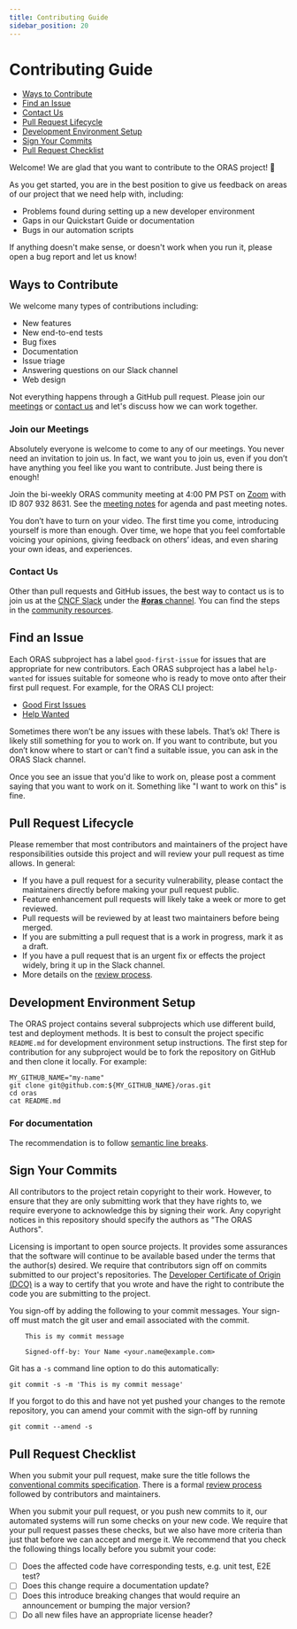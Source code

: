 ```yaml
---
title: Contributing Guide
sidebar_position: 20
---
```


# Contributing Guide

* [Ways to Contribute](#ways-to-contribute)
* [Find an Issue](#find-an-issue)
* [Contact Us](#contact-us)
* [Pull Request Lifecycle](#pull-request-lifecycle)
* [Development Environment Setup](#development-environment-setup)
* [Sign Your Commits](#sign-your-commits)
* [Pull Request Checklist](#pull-request-checklist)

Welcome! We are glad that you want to contribute to the ORAS project! 💖

As you get started, you are in the best position to give us feedback on areas of
our project that we need help with, including:

* Problems found during setting up a new developer environment
* Gaps in our Quickstart Guide or documentation
* Bugs in our automation scripts

If anything doesn't make sense, or doesn't work when you run it, please open a
bug report and let us know!

## Ways to Contribute

We welcome many types of contributions including:

* New features
* New end-to-end tests
* Bug fixes
* Documentation
* Issue triage
* Answering questions on our Slack channel
* Web design

Not everything happens through a GitHub pull request. Please join our
[meetings](#join-our-meetings) or [contact us](#contact-us) and let's discuss
how we can work together.

### Join our Meetings

Absolutely everyone is welcome to come to any of our meetings. You never need an
invitation to join us. In fact, we want you to join us, even if you don’t have
anything you feel like you want to contribute. Just being there is enough!

Join the bi-weekly ORAS community meeting at 4:00 PM PST on [Zoom][zoom] with ID
807 932 8631. See the [meeting notes][meeting-notes] for agenda and past
meeting notes.

You don’t have to turn on your video. The first time you come, introducing
yourself is more than enough. Over time, we hope that you feel comfortable
voicing your opinions, giving feedback on others’ ideas, and even sharing your
own ideas, and experiences.

### Contact Us

Other than pull requests and GitHub issues, the best way to contact us is to
join us at the [CNCF Slack][cncf-slack] under the [**#oras** channel][slack].
You can find the steps in the
[community resources](/community/community_resources/#joining-the-slack-channel).

## Find an Issue

Each ORAS subproject has a label `good-first-issue` for issues that are
appropriate for new contributors. Each ORAS subproject has a label `help-wanted`
for issues suitable for someone who is ready to move onto after their first pull
request. For example, for the ORAS CLI project:

* [Good First Issues][good-first-issue]
* [Help Wanted][help-wanted-label]

Sometimes there won’t be any issues with these labels. That’s ok! There is
likely still something for you to work on. If you want to contribute, but you
don’t know where to start or can't find a suitable issue, you can ask in the
ORAS Slack channel.

Once you see an issue that you'd like to work on, please post a comment saying
that you want to work on it. Something like "I want to work on this" is fine.

## Pull Request Lifecycle

Please remember that most contributors and maintainers of the project have
responsibilities outside this project and will review your pull request as time
allows. In general:

* If you have a pull request for a security vulnerability, please contact the
  maintainers directly before making your pull request public.
* Feature enhancement pull requests will likely take a week or more to get
  reviewed.
* Pull requests will be reviewed by at least two maintainers before being
  merged.
* If you are submitting a pull request that is a work in progress, mark it as a
  draft.
* If you have a pull request that is an urgent fix or effects the project
  widely, bring it up in the Slack channel.
* More details on the [review process][review-process].

## Development Environment Setup

The ORAS project contains several subprojects which use different build, test
and deployment methods. It is best to consult the project specific `README.md`
for development environment setup instructions. The first step for contribution
for any subproject would be to fork the repository on GitHub and then clone it
locally. For example:

```console
MY_GITHUB_NAME="my-name"
git clone git@github.com:${MY_GITHUB_NAME}/oras.git
cd oras
cat README.md
```

### For documentation

The recommendation is to follow [semantic line breaks][sembr].

## Sign Your Commits

All contributors to the project retain copyright to their work. However, to
ensure that they are only submitting work that they have rights to, we require
everyone to acknowledge this by signing their work. Any copyright notices in
this repository should specify the authors as "The ORAS Authors".

Licensing is important to open source projects. It provides some assurances that
the software will continue to be available based under the terms that the
author(s) desired. We require that contributors sign off on commits submitted to
our project's repositories. The [Developer Certificate of Origin (DCO)][dco] is
a way to certify that you wrote and have the right to contribute the code you
are submitting to the project.

You sign-off by adding the following to your commit messages. Your sign-off must
match the git user and email associated with the commit.

```console
    This is my commit message

    Signed-off-by: Your Name <your.name@example.com>
```

Git has a `-s` command line option to do this automatically:

    git commit -s -m 'This is my commit message'

If you forgot to do this and have not yet pushed your changes to the remote
repository, you can amend your commit with the sign-off by running

    git commit --amend -s

## Pull Request Checklist

When you submit your pull request, make sure the title follows the [conventional
commits specification][conventional-commits]. There is a formal [review
process][review-process] followed by contributors and maintainers.

When you submit your pull request, or you push new commits to it, our automated
systems will run some checks on your new code. We require that your pull request
passes these checks, but we also have more criteria than just that before we can
accept and merge it. We recommend that you check the following things locally
before you submit your code:

* [ ]  Does the affected code have corresponding tests, e.g. unit test, E2E
  test?
* [ ]  Does this change require a documentation update?
* [ ]  Does this introduce breaking changes that would require an announcement
  or bumping the major version?
* [ ]  Do all new files have an appropriate license header?

[zoom]: https://zoom.us/j/8079328631?pwd=UzN0NUlmbmcvTTN5L0o5VUQ2YndyQT09
[cncf-slack]: https://cloud-native.slack.com
[slack]: https://app.slack.com/client/T08PSQ7BQ/CJ1KHJM5Z
[good-first-issue]: https://github.com/oras-project/oras/labels/good%20first%20issue
[help-wanted-label]: https://github.com/oras-project/oras/labels/help%20wanted
[sembr]: https://sembr.org/
[conventional-commits]: https://www.conventionalcommits.org/
[review-process]: https://github.com/oras-project/community/blob/main/REVIEWING.md
[dco]: https://probot.github.io/apps/dco/
[meeting-notes]: https://hackmd.io/P-O6n222TcSMoJgHmTTduw?view
